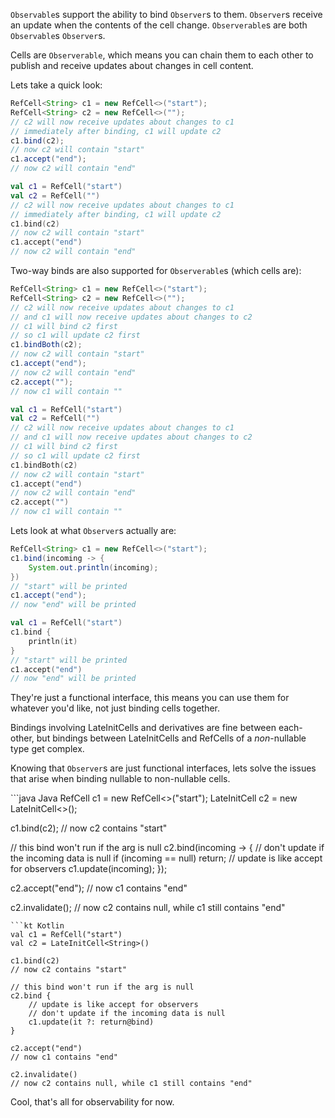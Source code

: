 `Observable`s support the ability to bind `Observer`s to them. `Observer`s receive an
update when the contents of the cell change. `Observerable`s are both
`Observable`s `Observer`s.

Cells are `Observerable`, which means you can chain them to each other to
publish and receive updates about changes in cell content.

Lets take a quick look:
<CodeGroup>
```java Java
RefCell<String> c1 = new RefCell<>("start");
RefCell<String> c2 = new RefCell<>("");
// c2 will now receive updates about changes to c1
// immediately after binding, c1 will update c2
c1.bind(c2);
// now c2 will contain "start"
c1.accept("end");
// now c2 will contain "end"
```
```kt Kotlin
val c1 = RefCell("start")
val c2 = RefCell("")
// c2 will now receive updates about changes to c1
// immediately after binding, c1 will update c2
c1.bind(c2)
// now c2 will contain "start"
c1.accept("end")
// now c2 will contain "end"
```
</CodeGroup>

Two-way binds are also supported for `Observerable`s (which cells are):
<CodeGroup>
```java Java
RefCell<String> c1 = new RefCell<>("start");
RefCell<String> c2 = new RefCell<>("");
// c2 will now receive updates about changes to c1
// and c1 will now receive updates about changes to c2
// c1 will bind c2 first
// so c1 will update c2 first
c1.bindBoth(c2);
// now c2 will contain "start"
c1.accept("end");
// now c2 will contain "end"
c2.accept("");
// now c1 will contain ""
```
```kt Kotlin
val c1 = RefCell("start")
val c2 = RefCell("")
// c2 will now receive updates about changes to c1
// and c1 will now receive updates about changes to c2
// c1 will bind c2 first
// so c1 will update c2 first
c1.bindBoth(c2)
// now c2 will contain "start"
c1.accept("end")
// now c2 will contain "end"
c2.accept("")
// now c1 will contain ""
```
</CodeGroup>

Lets look at what `Observer`s actually are:
<CodeGroup>
```java Java
RefCell<String> c1 = new RefCell<>("start");
c1.bind(incoming -> {
	System.out.println(incoming);
})
// "start" will be printed
c1.accept("end");
// now "end" will be printed
```
```kt Kotlin
val c1 = RefCell("start")
c1.bind {
	println(it)
}
// "start" will be printed
c1.accept("end")
// now "end" will be printed
```
</CodeGroup>

They're just a functional interface, this means you can use them for whatever
you'd like, not just binding cells together.

Bindings involving LateInitCells and derivatives are fine between each-other,
but bindings between LateInitCells and RefCells of a *non*-nullable type get
complex.

Knowing that `Observer`s are just functional interfaces, lets solve the issues
that arise when binding nullable to non-nullable cells.

<CodeGroup>
```java Java
RefCell<String> c1 = new RefCell<>("start");
LateInitCell<String> c2 = new LateInitCell<>();

c1.bind(c2);
// now c2 contains "start"

// this bind won't run if the arg is null
c2.bind(incoming -> {
	// don't update if the incoming data is null
	if (incoming == null) return;
	// update is like accept for observers
	c1.update(incoming);
});

c2.accept("end");
// now c1 contains "end"

c2.invalidate();
// now c2 contains null, while c1 still contains "end"
```
```kt Kotlin
val c1 = RefCell("start")
val c2 = LateInitCell<String>()

c1.bind(c2)
// now c2 contains "start"

// this bind won't run if the arg is null
c2.bind {
	// update is like accept for observers
	// don't update if the incoming data is null
	c1.update(it ?: return@bind)
}

c2.accept("end")
// now c1 contains "end"

c2.invalidate()
// now c2 contains null, while c1 still contains "end"
```
</CodeGroup>

Cool, that's all for observability for now.
